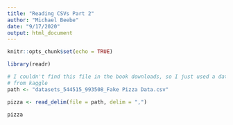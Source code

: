 ```yaml
---
title: "Reading CSVs Part 2"
author: "Michael Beebe"
date: "9/17/2020"
output: html_document
---
```


```r
knitr::opts_chunk$set(echo = TRUE)
```

```r

library(readr)

```

```r

# I couldn't find this file in the book downloads, so I just used a dataset
# from kaggle
path <- "datasets_544515_993508_Fake Pizza Data.csv"

```

```r

pizza <- read_delim(file = path, delim = ",")

```

```r

pizza

```

